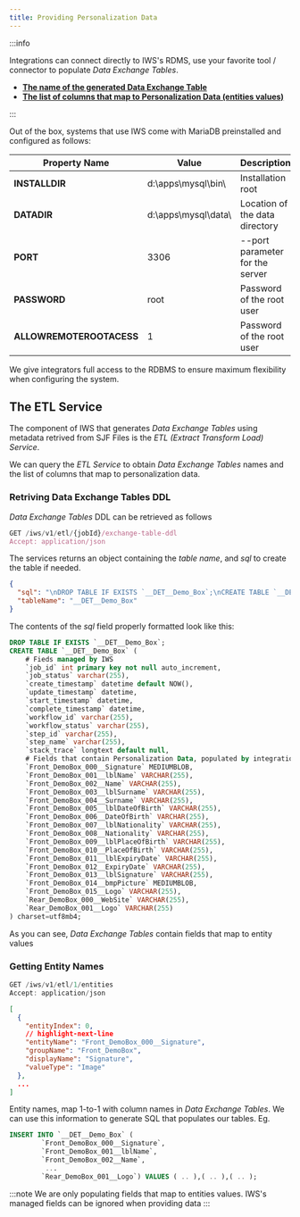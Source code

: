 ```yaml
---
title: Providing Personalization Data
---
```



:::info

Integrations can connect directly to IWS's RDMS, use your favorite tool / connector to populate *Data Exchange Tables*.

- **[The name of the generated Data Exchange Table](#retrieving-data-exchange-tables-ddl)** 
- **[The list of columns that map to Personalization Data (entities values)](#getting-entity-names)** 

:::

Out of the box, systems that use IWS come with MariaDB preinstalled and configured as follows:

| Property Name | Value | Description | 
|---|---|---|
| **INSTALLDIR**            | d:\apps\mysql\bin\   | Installation root
| **DATADIR**               | d:\apps\mysql\data\  | Location of the data directory
| **PORT**                  | 3306                 | --port parameter for the server
| **PASSWORD**              | root                 | Password of the root user
| **ALLOWREMOTEROOTACESS**  | 1                    | Password of the root user

We give integrators full access to the RDBMS to ensure maximum flexibility when configuring the system.


## The ETL Service

The component of IWS that generates *Data Exchange Tables* using metadata retrived from SJF Files is the *ETL (Extract Transform Load) Service*.

We can query the *ETL Service* to obtain *Data Exchange Tables* names and the list of columns that map to personalization data. 


### Retriving Data Exchange Tables DDL

*Data Exchange Tables* DDL can be retrieved as follows

```jsx title="HTTP Request - Getting tables DDL"
GET /iws/v1/etl/{jobId}/exchange-table-ddl
Accept: application/json
```

The services returns an object containing the *table name*, and *sql* to create the table if needed. 

```json title="Response Body"
{
  "sql": "\nDROP TABLE IF EXISTS `__DET__Demo_Box`;\nCREATE TABLE `__DET__Demo_Box` (\n`job_id` int primary key not null auto_increment,\n`job_status` varchar(255),\n`create_timestamp` datetime default NOW(),\n`update_timestamp` datetime,\n`start_timestamp` datetime,\n`complete_timestamp` datetime,\n`workflow_id` varchar(255),\n`workflow_status` varchar(255),\n`step_id` varchar(255),\n`step_name` varchar(255),\n`stack_trace` longtext default null,\n`Front_DemoBox_000__Signature` MEDIUMBLOB,\n`Front_DemoBox_001__lblName` VARCHAR(255),\n`Front_DemoBox_002__Name` VARCHAR(255),\n`Front_DemoBox_003__lblSurname` VARCHAR(255),\n`Front_DemoBox_004__Surname` VARCHAR(255),\n`Front_DemoBox_005__lblDateOfBirth` VARCHAR(255),\n`Front_DemoBox_006__DateOfBirth` VARCHAR(255),\n`Front_DemoBox_007__lblNationality` VARCHAR(255),\n`Front_DemoBox_008__Nationality` VARCHAR(255),\n`Front_DemoBox_009__lblPlaceOfBirth` VARCHAR(255),\n`Front_DemoBox_010__PlaceOfBirth` VARCHAR(255),\n`Front_DemoBox_011__lblExpiryDate` VARCHAR(255),\n`Front_DemoBox_012__ExpiryDate` VARCHAR(255),\n`Front_DemoBox_013__lblSignature` VARCHAR(255),\n`Front_DemoBox_014__bmpPicture` MEDIUMBLOB,\n`Front_DemoBox_015__Logo` VARCHAR(255),\n`Rear_DemoBox_000__WebSite` VARCHAR(255),\n`Rear_DemoBox_001__Logo` VARCHAR(255)\n) charset=utf8mb4;\n",
  "tableName": "__DET__Demo_Box"
}
```

The contents of the *sql* field properly formatted look like this: 

```sql title="DDL of data exchange table generated for 'Demo Box'"
DROP TABLE IF EXISTS `__DET__Demo_Box`;
CREATE TABLE `__DET__Demo_Box` (
    # Fieds managed by IWS
    `job_id` int primary key not null auto_increment,
    `job_status` varchar(255),
    `create_timestamp` datetime default NOW(),
    `update_timestamp` datetime,
    `start_timestamp` datetime,
    `complete_timestamp` datetime,
    `workflow_id` varchar(255),
    `workflow_status` varchar(255),
    `step_id` varchar(255),
    `step_name` varchar(255),
    `stack_trace` longtext default null,
    # Fields that contain Personalization Data, populated by integrations
    `Front_DemoBox_000__Signature` MEDIUMBLOB,
    `Front_DemoBox_001__lblName` VARCHAR(255),
    `Front_DemoBox_002__Name` VARCHAR(255),
    `Front_DemoBox_003__lblSurname` VARCHAR(255),
    `Front_DemoBox_004__Surname` VARCHAR(255),
    `Front_DemoBox_005__lblDateOfBirth` VARCHAR(255),
    `Front_DemoBox_006__DateOfBirth` VARCHAR(255),
    `Front_DemoBox_007__lblNationality` VARCHAR(255),
    `Front_DemoBox_008__Nationality` VARCHAR(255),
    `Front_DemoBox_009__lblPlaceOfBirth` VARCHAR(255),
    `Front_DemoBox_010__PlaceOfBirth` VARCHAR(255),
    `Front_DemoBox_011__lblExpiryDate` VARCHAR(255),
    `Front_DemoBox_012__ExpiryDate` VARCHAR(255),
    `Front_DemoBox_013__lblSignature` VARCHAR(255),
    `Front_DemoBox_014__bmpPicture` MEDIUMBLOB,
    `Front_DemoBox_015__Logo` VARCHAR(255),
    `Rear_DemoBox_000__WebSite` VARCHAR(255),
    `Rear_DemoBox_001__Logo` VARCHAR(255)
) charset=utf8mb4;
```
As you can see, *Data Exchange Tables* contain fields that map to entity values 


### Getting Entity Names


```jsx title="HTTP Request - Retrieving Entity Descriptors"
GET /iws/v1/etl/1/entities
Accept: application/json
```

```json title="Response Body"
[
  {
    "entityIndex": 0,
    // highlight-next-line
    "entityName": "Front_DemoBox_000__Signature",
    "groupName": "Front_DemoBox",
    "displayName": "Signature",
    "valueType": "Image"
  },
  ...
]
```


Entity names, map 1-to-1 with column names in *Data Exchange Tables*. We can use this information to generate SQL that populates our tables. Eg.
```sql 
INSERT INTO `__DET__Demo_Box` (
        `Front_DemoBox_000__Signature`,
        `Front_DemoBox_001__lblName`,
        `Front_DemoBox_002__Name`,
         ...
        `Rear_DemoBox_001__Logo`) VALUES ( .. ),( .. ),( .. );
```

:::note
We are only populating fields that map to entities values. IWS's managed fields can be ignored when providing data
:::